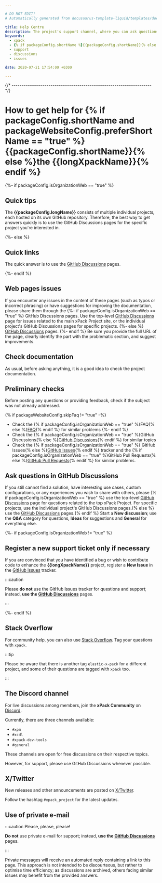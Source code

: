 ```yaml
---

# DO NOT EDIT!
# Automatically generated from docusaurus-template-liquid/templates/docusaurus.

title: Help Centre
description: The project's support channel, where you can ask questions, start discussions, and report issues.
keywords:
  - xpack
  - {% if packageConfig.shortName %}{{packageConfig.shortName}}{% else %}{{packageName}}{% endif %}
  - support
  - discussions
  - issues

date: 2020-07-21 17:54:00 +0300

---
```



{/* ------------------------------------------------------------------------ */}

# How to get help for {% if packageConfig.shortName and packageWebsiteConfig.preferShortName == "true" %}{{packageConfig.shortName}}{% else %}the {{longXpackName}}{% endif %}

{%- if packageConfig.isOrganizationWeb == "true" %}

## Quick tips

The **{{packageConfig.longName}}** consists of multiple individual
projects, each hosted on its own GitHub repository. Therefore, the best
way to get answers quickly is to use the
GitHub Discussions
pages for the specific project you're interested in.

{%- else %}

## Quick links

The quick answer is to use the
[GitHub Discussions](https://github.com/{{githubProjectOrganization}}/{{githubProjectName}}/discussions)
pages.

{%- endif %}

## Web pages issues

If you encounter any issues in the content of these pages (such as typos or
incorrect phrasing) or have suggestions for improving the documentation,
please share them through the
{%- if packageConfig.isOrganizationWeb == "true" %}
GitHub Discussions pages. Use the top-level
[GitHub Discussions](https://github.com/{{githubProjectOrganization}}/{{githubProjectName}}/discussions)
page for issues related to the main xPack Project site, or the individual project's GitHub Discussions pages for specific projects.
{%- else %}
[GitHub Discussions](https://github.com/{{githubProjectOrganization}}/{{githubProjectName}}/discussions)
pages.
{%- endif %}
Be sure you provide the full URL of the page, clearly identify the
part with the problematic section, and suggest improvements.

## Check documentation

As usual, before asking anything, it is a good idea to check the project
documentation.

<Documentation/>

## Preliminary checks

Before posting any questions or providing feedback,
check if the subject was not already addressed.

{% if packageWebsiteConfig.skipFaq != "true" -%}
- Check the {% if packageConfig.isOrganizationWeb == "true" %}FAQ{% else %}[FAQ](/docs/faq/){% endif %}
for similar problems
{%- endif %}
- Check the {% if packageConfig.isOrganizationWeb == "true" %}GitHub Discussions{% else %}[GitHub Discussions](https://github.com/{{githubProjectOrganization}}/{{githubProjectName}}/discussions){% endif %} for
similar topics
- Check the {% if packageConfig.isOrganizationWeb == "true" %}
GitHub Issues{% else %}[GitHub Issues](https://github.com/{{githubProjectOrganization}}/{{githubProjectName}}/issues){% endif %}
tracker and the
{% if packageConfig.isOrganizationWeb == "true" %}GitHub Pull Requests{% else %}[GitHub Pull Requests](https://github.com/{{githubProjectOrganization}}/{{githubProjectName}}/pulls){% endif %}
for similar problems.

## Ask questions in GitHub Discussions

If you still cannot find a solution, have interesting use cases,
custom configurations, or any experiences you wish to share with
others, please {% if packageConfig.isOrganizationWeb == "true" %}
use the top-level
[GitHub Discussions](https://github.com/{{githubProjectOrganization}}/{{githubProjectName}}/discussions)
page for questions related to the top xPack Project. For specific projects,
use the individual project's GitHub Discussions pages.{% else %}
use the [GitHub Discussions](https://github.com/{{githubProjectOrganization}}/{{githubProjectName}}/discussions)
pages.{% endif %}
Start a **New discussion**; use the **Q&A** category for questions,
**Ideas** for suggestions and **General** for everything else.

{%- if packageConfig.isOrganizationWeb != "true" %}

## Register a new support ticket only if necessary

If you are convinced that you have identified a bug
or wish to contribute code to enhance the
**{{longXpackName}}**
project, register a **New Issue** in the
[GitHub Issues](https://github.com/{{githubProjectOrganization}}/{{githubProjectName}}/issues)
tracker.

:::caution

Please **do not** use the GitHub Issues tracker
for questions and support; instead, **use the
[GitHub Discussions](https://github.com/{{githubProjectOrganization}}/{{githubProjectName}}/discussions)** pages.

:::

{%- endif %}

## Stack Overflow

For community help, you can also use
[Stack Overflow](https://stackoverflow.com/).
Tag your questions with `xpack`.

:::tip

Please be aware that there is another tag `elastic-x-pack` for a different
project, and some of their questions are tagged with `xpack` too.

:::

## The Discord channel

For live discussions among members, join the **xPack Community** on
[Discord](https://discord.com/invite/kbzWaJerFG).

Currently, there are three channels available:

- `#xpm`
- `#xcdl`
- `#xpack-dev-tools`
- `#general`

These channels are open for free discussions on their respective topics.

However, for support, please use GitHub Discussions whenever possible.

## X/Twitter

New releases and other announcements are posted on
[X/Twitter](https://twitter.com/xpack_project).

Follow the hashtag `#xpack_project` for the latest updates.

## Use of private e-mail

:::caution Please, please, please!

**Do not** use
private e-mail for support; instead, **use the
[GitHub Discussions](https://github.com/{{githubProjectOrganization}}/{{githubProjectName}}/discussions)** pages.

:::

Private messages will receive an automated reply containing a link
to this page. This approach is not intended to be discourteous, but
rather to optimise time efficiency; as discussions are archived,
others facing similar issues may benefit from the provided answers.
